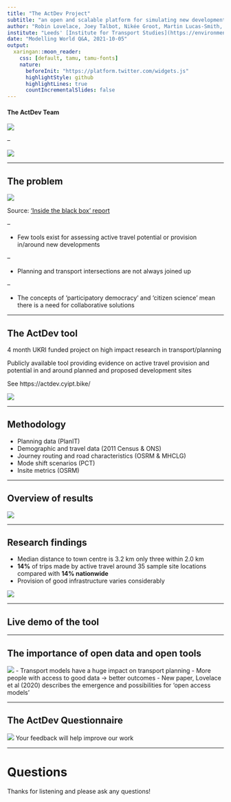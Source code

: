 ```yaml
---
title: "The ActDev Project"
subtitle: "an open and scalable platform for simulating new developments and their impacts on walking and cycling"
author: "Robin Lovelace, Joey Talbot, Nikée Groot, Martin Lucas-Smith, Patrick Johansson, Simon Nutall, Andrew Speakman, Dustin Carlino & Nathanael Sheehan"
institute: "Leeds' [Institute for Transport Studies](https://environment.leeds.ac.uk/transport) and partners"
date: "Modelling World Q&A, 2021-10-05"
output:
  xaringan::moon_reader:
    css: [default, tamu, tamu-fonts]
    nature: 
      beforeInit: "https://platform.twitter.com/widgets.js"
      highlightStyle: github
      highlightLines: true
      countIncrementalSlides: false
---
```


#### The ActDev Team

![](https://user-images.githubusercontent.com/1825120/110677777-75d36880-81cd-11eb-8c59-eb406066bc4a.png)

--

![](https://user-images.githubusercontent.com/22789869/135088260-e697f43a-a1b3-4a86-ba23-ba95ad5f8b6e.png)

---


## The problem

![](https://user-images.githubusercontent.com/1825120/103755051-1b6b2f80-5005-11eb-988b-f7c8d3108e53.png)

Source: ['Inside the black box' report](https://www.co.pierce.wa.us/DocumentCenter/View/755/A-GuideToModeling?bidId=)

--

- Few tools exist for assessing active travel potential or provision in/around new developments

--

- Planning and transport intersections are not always joined up

--

- The concepts of 'participatory democracy' and 'citizen science' mean there is a need for collaborative solutions


---

## The ActDev tool

4 month UKRI funded project on high impact research in transport/planning

Publicly available tool providing evidence on active travel provision and potential in and around planned and proposed development sites

See https://actdev.cyipt.bike/

![](https://user-images.githubusercontent.com/22789869/135095007-475b081c-6b09-435d-bde7-7a1f1079f8a8.png)

---

## Methodology

- Planning data (PlanIT)
- Demographic and travel data (2011 Census & ONS)
- Journey routing and road characteristics (OSRM & MHCLG)
- Mode shift scenarios (PCT)
- Insite metrics (OSRM)

---

## Overview of results

![](https://user-images.githubusercontent.com/22789869/135111008-3a4a61fe-bcd9-423d-87ef-25fca35c2158.png)

---

## Research findings

- Median distance to town centre is 3.2 km only three within 2.0 km
- **14%** of trips made by active travel around 35 sample site locations compared with **14% nationwide**
- Provision of good infrastructure varies considerably

![](https://user-images.githubusercontent.com/1825120/110777119-ad3b2700-8258-11eb-87f9-553449faa757.png)

---

## Live demo of the tool


---

## The importance of open data and open tools

![](https://www.robinlovelace.net/publication/lovelace-open-2020/featured.png)
- Transport models have a huge impact on transport planning
- More people with access to good data -> better outcomes
- New paper, Lovelace et al (2020) describes the emergence and possibilities for 'open access models'

---

## The ActDev Questionnaire

![](https://user-images.githubusercontent.com/1825120/110797354-e5e6fa80-8270-11eb-8b9d-26b2ac1c0403.png)
Your feedback will help improve our work

---

# Questions


Thanks for listening and please ask any questions!
